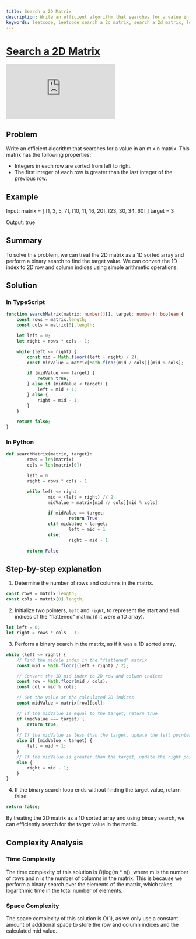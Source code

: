 ```yaml
---
title: Search a 2D Matrix
description: Write an efficient algorithm that searches for a value in an m x n matrix. This matrix has the following properties Integers in each row are sorted from left to right. The first integer of each row is greater than the last integer of the previous row.
keywords: leetcode, leetcode search a 2d matrix, search a 2d matrix, leetcode search a 2d matrix solution, search a 2d matrix solution, leetcode search a 2d matrix typescript, search a 2d matrix typescript, leetcode search a 2d matrix python, search a 2d matrix python
---
```



# [Search a 2D Matrix](https://leetcode.com/problems/search-a-2d-matrix/) <DifficultyChip difficulty="medium" />

<div className="iframe-container">
	<iframe className="responsive-iframe" src="https://www.youtube.com/embed/Ber2pi2C0j0"
					title="YouTube video player" frameBorder="0"
					allow="accelerometer; autoplay; clipboard-write; encrypted-media; gyroscope; picture-in-picture"
					allowFullScreen></iframe>
</div>

## Problem

Write an efficient algorithm that searches for a value in an m x n matrix. This matrix has the following properties:

- Integers in each row are sorted from left to right.
- The first integer of each row is greater than the last integer of the previous row.

## Example

Input:
matrix = [
[1, 3, 5, 7],
[10, 11, 16, 20],
[23, 30, 34, 60]
]
target = 3

Output: true

## Summary

To solve this problem, we can treat the 2D matrix as a 1D sorted array and perform a binary search to find the target value. We can convert the 1D index to 2D row and column indices using simple arithmetic operations.

## Solution

### In TypeScript

```typescript
function searchMatrix(matrix: number[][], target: number): boolean {
    const rows = matrix.length;
    const cols = matrix[0].length;

    let left = 0;
    let right = rows * cols - 1;

    while (left <= right) {
        const mid = Math.floor((left + right) / 2);
        const midValue = matrix[Math.floor(mid / cols)][mid % cols];

        if (midValue === target) {
            return true;
        } else if (midValue < target) {
            left = mid + 1;
        } else {
            right = mid - 1;
        }
    }

    return false;
}
```

### In Python

```python
def searchMatrix(matrix, target):
		rows = len(matrix)
		cols = len(matrix[0])

		left = 0
		right = rows * cols - 1

		while left <= right:
				mid = (left + right) // 2
				midValue = matrix[mid // cols][mid % cols]

				if midValue == target:
						return True
				elif midValue < target:
						left = mid + 1
				else:
						right = mid - 1

		return False
```

## Step-by-step explanation

1. Determine the number of rows and columns in the matrix.

```typescript
const rows = matrix.length;
const cols = matrix[0].length;
```

2. Initialize two pointers, `left` and `right`, to represent the start and end indices of the "flattened" matrix (if it were a 1D array).

```typescript
let left = 0;
let right = rows * cols - 1;
```

3. Perform a binary search in the matrix, as if it was a 1D sorted array.

```typescript
while (left <= right) {
    // Find the middle index in the "flattened" matrix
    const mid = Math.floor((left + right) / 2);

    // Convert the 1D mid index to 2D row and column indices
    const row = Math.floor(mid / cols);
    const col = mid % cols;

    // Get the value at the calculated 2D indices
    const midValue = matrix[row][col];

    // If the midValue is equal to the target, return true
    if (midValue === target) {
        return true;
    }
    // If the midValue is less than the target, update the left pointer to mid + 1
    else if (midValue < target) {
        left = mid + 1;
    }
    // If the midValue is greater than the target, update the right pointer to mid - 1
    else {
        right = mid - 1;
    }
}
```

4. If the binary search loop ends without finding the target value, return false.

```typescript
return false;
```

By treating the 2D matrix as a 1D sorted array and using binary search, we can efficiently search for the target value in the matrix.

## Complexity Analysis

### Time Complexity

The time complexity of this solution is O(log(m * n)), where m is the number of rows and n is the number of columns in the matrix. This is because we perform a binary search over the elements of the matrix, which takes logarithmic time in the total number of elements.

### Space Complexity

The space complexity of this solution is O(1), as we only use a constant amount of additional space to store the row and column indices and the calculated mid value.
